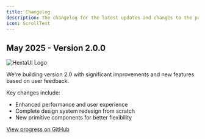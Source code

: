 ```yaml
---
title: Changelog
description: The changelog for the latest updates and changes to the project.
icon: ScrollText
---
```


## May 2025 - Version 2.0.0

![HextaUI Logo](https://5xfmztgsig.ufs.sh/f/ZzCwT4wrsqrVmq9mO6tz0X6izIUFr2K3BjZsywEuengRkcYo)

We're building version 2.0 with significant improvements and new features based on user feedback.

Key changes include:

- Enhanced performance and user experience
- Complete design system redesign from scratch
- New primitive components for better flexibility

[View progress on GitHub](https://github.com/preetsuthar17/HextaUI/pull/16)
